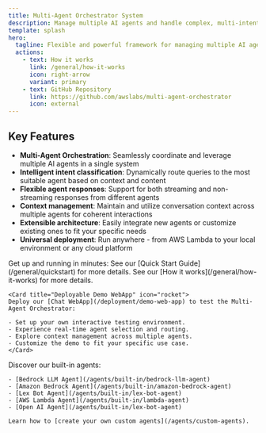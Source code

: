 ```yaml
---
title: Multi-Agent Orchestrator System
description: Manage multiple AI agents and handle complex, multi-intent conversations
template: splash
hero:
  tagline: Flexible and powerful framework for managing multiple AI agents and handling complex conversations 🤖🚀
  actions:
    - text: How it works
      link: /general/how-it-works
      icon: right-arrow
      variant: primary      
    - text: GitHub Repository
      link: https://github.com/awslabs/multi-agent-orchestrator
      icon: external
---
```



## Key Features

- **Multi-Agent Orchestration**: Seamlessly coordinate and leverage multiple AI agents in a single system
- **Intelligent intent classification**: Dynamically route queries to the most suitable agent based on context and content
- **Flexible agent responses**: Support for both streaming and non-streaming responses from different agents
- **Context management**: Maintain and utilize conversation context across multiple agents for coherent interactions
- **Extensible architecture**: Easily integrate new agents or customize existing ones to fit your specific needs
- **Universal deployment**: Run anywhere - from AWS Lambda to your local environment or any cloud platform

<CardGrid>
  <Card title="Quick Installation" icon="rocket">
    Get up and running in minutes:
    See our [Quick Start Guide](/general/quickstart) for more details.
  </Card>

  <Card title="How it works" icon="rocket">
    See our [How it works](/general/how-it-works) for more details.
  </Card>

	<Card title="Deployable Demo WebApp" icon="rocket">
	Deploy our [Chat WebApp](/deployment/demo-web-app) to test the Multi-Agent Orchestrator:

	- Set up your own interactive testing environment.
	- Experience real-time agent selection and routing.
	- Explore context management across multiple agents.
	- Customize the demo to fit your specific use case.
	</Card>

  <Card title="Powerful Agents" icon="puzzle">
    Discover our built-in agents:

    - [Bedrock LLM Agent](/agents/built-in/bedrock-llm-agent)
    - [Amazon Bedrock Agent](/agents/built-in/amazon-bedrock-agent)
    - [Lex Bot Agent](/agents/built-in/lex-bot-agent)
    - [AWS Lambda Agent](/agents/built-in/lambda-agent)
    - [Open AI Agent](/agents/built-in/lex-bot-agent)

    Learn how to [create your own custom agents](/agents/custom-agents).
  </Card>

</CardGrid>


